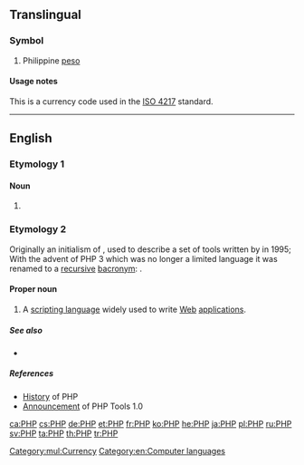 {{also|РНР}}
==Translingual==

===Symbol===
{{head|mul|symbol}}

# Philippine [[peso]]

====Usage notes====
This is a currency code used in the [[w:ISO 4217|ISO 4217]] standard.

[[Category:mul:Currency]]

----

==English==

===Etymology 1===

====Noun====
{{en-noun|-}}

# {{lb|en|healthcare}} {{initialism of|pseudopseudohypoparathyroidism|lang=en}}

===Etymology 2===
Originally an initialism of {{m|en|[[personal]] [[home page]]}}, used to describe a set of tools written by {{w|Rasmus Lerdorf}} in 1995; With the advent of PHP 3 which was no longer a limited language it was renamed to a [[recursive]] [[bacronym]]: {{m|en|PHP: [[hypertext]] [[preprocessor]]}}.

====Proper noun====
{{en-proper noun}}

# {{lb|en|software|PHP}} A [[scripting language]] widely used to write [[Web]] [[application]]s.

=====See also=====
* {{projectlink|wikipedia}}

=====References=====
* [http://uk3.php.net/manual/en/history.php.php History] of PHP
* [http://groups.google.com/group/comp.infosystems.www.authoring.cgi/msg/cc7d43454d64d133 Announcement] of PHP Tools 1.0

[[Category:en:Computer languages]]

[[ca:PHP]]
[[cs:PHP]]
[[de:PHP]]
[[et:PHP]]
[[fr:PHP]]
[[ko:PHP]]
[[he:PHP]]
[[ja:PHP]]
[[pl:PHP]]
[[ru:PHP]]
[[sv:PHP]]
[[ta:PHP]]
[[th:PHP]]
[[tr:PHP]]
